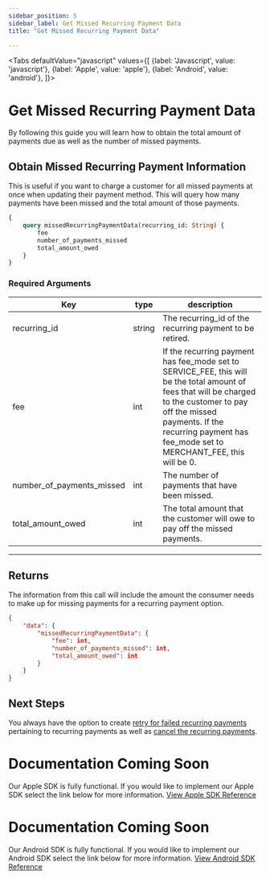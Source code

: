 ```yaml
---
sidebar_position: 5
sidebar_label: Get Missed Recurring Payment Data
title: "Get Missed Recurring Payment Data"

---
```



<Tabs
  defaultValue="javascript"
  values={[
    {label: 'Javascript', value: 'javascript'},
    {label: 'Apple', value: 'apple'},
    {label: 'Android', value: 'android'},
  ]}>
  <TabItem value="javascript">

# Get Missed Recurring Payment Data
By following this guide you will learn how to obtain the total amount of payments due as well as the number of missed payments.


## Obtain Missed Recurring Payment Information
This is useful if you want to charge a customer for all missed payments at once when updating their payment method. This will query how many payments have been missed and the total amount of those payments.

```graphql
{
    query missedRecurringPaymentData(recurring_id: String) {
        fee
        number_of_payments_missed
        total_amount_owed
    }
}
```

### Required Arguments
|Key                |type         |       description                     |
|-------------------|-------------|---------------------------------------|     
| recurring_id            |string        |The recurring_id of the recurring payment to be retired.|
|fee            |int  | If the recurring payment has fee_mode set to SERVICE_FEE, this will be the total amount of fees that will be charged to the customer to pay off the missed payments. If the recurring payment has fee_mode set to MERCHANT_FEE, this will be 0.|
|number_of_payments_missed| int             |The number of payments that have been missed.|
|total_amount_owed         | int        |The total amount that the customer will owe to pay off the missed payments.|


***

## Returns
The information from this call will include the amount the consumer needs to make up for missing payments for a recurring payment option.

```JSON
{
    "data": {
        "missedRecurringPaymentData": {
            "fee": int,
            "number_of_payments_missed": int,
            "total_amount_owed": int
        }
    }
}

```

## Next Steps
You always have the option to create [retry for failed recurring payments](retry_failed_recurring_payments.mdx) pertaining to recurring payments as well as [cancel the recurring payments](cancel_recurring_payments.mdx).

</TabItem>
  <TabItem value="apple">

# Documentation Coming Soon
Our Apple SDK is fully functional. If you would like to implement our Apple SDK select the link below for more information.
<a href= "../../../sdk/apple/MAIN" class="button button--primary button--md">View Apple SDK Reference</a>

  </TabItem>

  <TabItem value="android">

# Documentation Coming Soon
Our Android SDK is fully functional. If you would like to implement our Android SDK select the link below for more information.
<a href= "../../../sdk/android/MAIN" class="button button--primary button--md">View Android SDK Reference</a>

  </TabItem>

</Tabs>